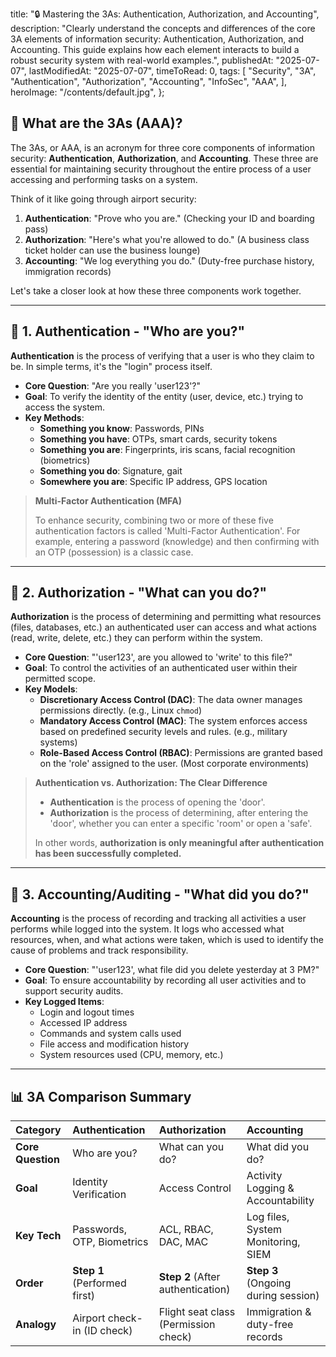 
  title: "🔒 Mastering the 3As: Authentication, Authorization, and Accounting",
  description:
    "Clearly understand the concepts and differences of the core 3A elements of information security: Authentication, Authorization, and Accounting. This guide explains how each element interacts to build a robust security system with real-world examples.",
  publishedAt: "2025-07-07",
  lastModifiedAt: "2025-07-07",
  timeToRead: 0,
  tags: [
    "Security",
    "3A",
    "Authentication",
    "Authorization",
    "Accounting",
    "InfoSec",
    "AAA",
  ],
  heroImage: "/contents/default.jpg",
};

## 🤔 What are the 3As (AAA)?

The 3As, or AAA, is an acronym for three core components of information security: **Authentication**, **Authorization**, and **Accounting**. These three are essential for maintaining security throughout the entire process of a user accessing and performing tasks on a system.

Think of it like going through airport security:

1.  **Authentication**: "Prove who you are." (Checking your ID and boarding pass)
2.  **Authorization**: "Here's what you're allowed to do." (A business class ticket holder can use the business lounge)
3.  **Accounting**: "We log everything you do." (Duty-free purchase history, immigration records)

Let's take a closer look at how these three components work together.

---

## 👤 1. Authentication - "Who are you?"

**Authentication** is the process of verifying that a user is who they claim to be. In simple terms, it's the "login" process itself.

-   **Core Question**: "Are you really 'user123'?"
-   **Goal**: To verify the identity of the entity (user, device, etc.) trying to access the system.
-   **Key Methods**:
    -   **Something you know**: Passwords, PINs
    -   **Something you have**: OTPs, smart cards, security tokens
    -   **Something you are**: Fingerprints, iris scans, facial recognition (biometrics)
    -   **Something you do**: Signature, gait
    -   **Somewhere you are**: Specific IP address, GPS location

> **Multi-Factor Authentication (MFA)**
>
> To enhance security, combining two or more of these five authentication factors is called 'Multi-Factor Authentication'. For example, entering a password (knowledge) and then confirming with an OTP (possession) is a classic case.

---

## 🔑 2. Authorization - "What can you do?"

**Authorization** is the process of determining and permitting what resources (files, databases, etc.) an authenticated user can access and what actions (read, write, delete, etc.) they can perform within the system.

-   **Core Question**: "'user123', are you allowed to 'write' to this file?"
-   **Goal**: To control the activities of an authenticated user within their permitted scope.
-   **Key Models**:
    -   **Discretionary Access Control (DAC)**: The data owner manages permissions directly. (e.g., Linux `chmod`)
    -   **Mandatory Access Control (MAC)**: The system enforces access based on predefined security levels and rules. (e.g., military systems)
    -   **Role-Based Access Control (RBAC)**: Permissions are granted based on the 'role' assigned to the user. (Most corporate environments)

> **Authentication vs. Authorization: The Clear Difference**
>
> - **Authentication** is the process of opening the 'door'.
> - **Authorization** is the process of determining, after entering the 'door', whether you can enter a specific 'room' or open a 'safe'.
>
> In other words, **authorization is only meaningful after authentication has been successfully completed.**

---

## 🧾 3. Accounting/Auditing - "What did you do?"

**Accounting** is the process of recording and tracking all activities a user performs while logged into the system. It logs who accessed what resources, when, and what actions were taken, which is used to identify the cause of problems and track responsibility.

-   **Core Question**: "'user123', what file did you delete yesterday at 3 PM?"
-   **Goal**: To ensure accountability by recording all user activities and to support security audits.
-   **Key Logged Items**:
    -   Login and logout times
    -   Accessed IP address
    -   Commands and system calls used
    -   File access and modification history
    -   System resources used (CPU, memory, etc.)

---

## 📊 3A Comparison Summary

| Category        | **Authentication**             | **Authorization**                    | **Accounting**                     |
| :-------------- | :----------------------------- | :----------------------------------- | :--------------------------------- |
| **Core Question** | Who are you?                   | What can you do?                     | What did you do?                   |
| **Goal**        | Identity Verification          | Access Control                       | Activity Logging & Accountability  |
| **Key Tech**    | Passwords, OTP, Biometrics     | ACL, RBAC, DAC, MAC                  | Log files, System Monitoring, SIEM |
| **Order**       | **Step 1** (Performed first)   | **Step 2** (After authentication)    | **Step 3** (Ongoing during session)|
| **Analogy**     | Airport check-in (ID check)    | Flight seat class (Permission check) | Immigration & duty-free records    |
